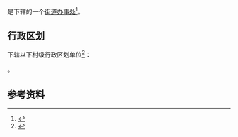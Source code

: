 {{中国乡级行政区|42/01/05/010/000}}

'''{{PAGENAMEBASE}}'''是{{PRC admin/fullname|42/01/05/010/000|3}}下辖的一个[[街道办事处|街道办事处]]<ref>{{PRC admin/ref sgc|{{PRC admin/parent|42/01/05/010/000}}}}</ref>。

== 行政区划 ==
{{PAGENAMEBASE}}下辖以下村级行政区划单位<ref>{{PRC admin/ref sgc|42/01/05/010/000}}</ref>：

{{PRC admin/children|42/01/05/010/000}}。

== 参考资料 ==
{{reflist}}

{{湖北行政区划小作品}}
{{PRC admin/navcat|42/01/05/010/000}}